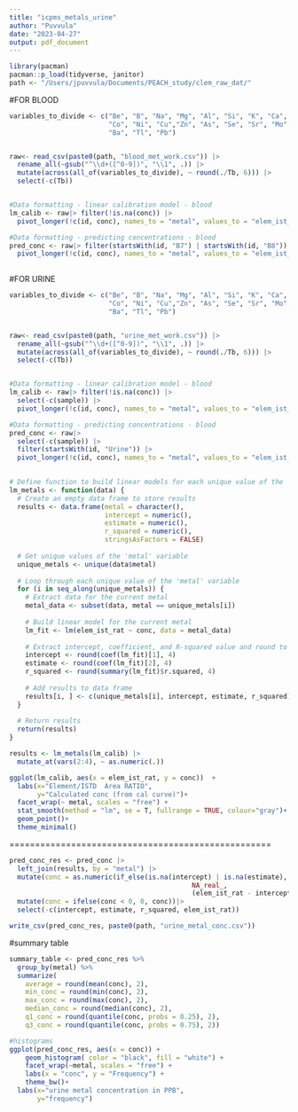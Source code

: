 ```yaml
---
title: "icpms_metals_urine"
author: "Puvvula"
date: "2023-04-27"
output: pdf_document
---
```


```r
library(pacman)
pacman::p_load(tidyverse, janitor)
path <- "/Users/jpuvvula/Documents/PEACH_study/clem_raw_dat/"
```

#FOR BLOOD
```r
variables_to_divide <- c("Be", "B", "Na", "Mg", "Al", "Si", "K", "Ca", "Ti", "V", "Cr", "Mn", "Fe", 
                         "Co", "Ni", "Cu","Zn", "As", "Se", "Sr", "Mo", "Ag", "Cd", "Sn", "Sb", 
                         "Ba", "Tl", "Pb")


raw<- read_csv(paste0(path, "blood_met_work.csv")) |> 
  rename_all(~gsub("^\\d+([^0-9])", "\\1", .)) |>
  mutate(across(all_of(variables_to_divide), ~ round(./Tb, 6))) |>
  select(-c(Tb))


#Data formatting - linear calibration model - blood
lm_calib <- raw|> filter(!is.na(conc)) |>
  pivot_longer(!c(id, conc), names_to = "metal", values_to = "elem_ist_rat")

#Data formatting - predicting concentrations - blood
pred_conc <- raw|> filter(startsWith(id, "B7") | startsWith(id, "B8")) |>
  pivot_longer(!c(id, conc), names_to = "metal", values_to = "elem_ist_rat")
  
```

#FOR URINE
```r
variables_to_divide <- c("Be", "B", "Na", "Mg", "Al", "Si", "K", "Ca", "Ti", "V", "Cr", "Mn", "Fe", 
                         "Co", "Ni", "Cu","Zn", "As", "Se", "Sr", "Mo", "Ag", "Cd", "Sn", "Sb", 
                         "Ba", "Tl", "Pb")


raw<- read_csv(paste0(path, "urine_met_work.csv")) |> 
  rename_all(~gsub("^\\d+([^0-9])", "\\1", .)) |>
  mutate(across(all_of(variables_to_divide), ~ round(./Tb, 6))) |>
  select(-c(Tb))


#Data formatting - linear calibration model - blood
lm_calib <- raw|> filter(!is.na(conc)) |>
  select(-c(sample)) |>
  pivot_longer(!c(id, conc), names_to = "metal", values_to = "elem_ist_rat")

#Data formatting - predicting concentrations - blood
pred_conc <- raw|> 
  select(-c(sample)) |>
  filter(startsWith(id, "Urine")) |>
  pivot_longer(!c(id, conc), names_to = "metal", values_to = "elem_ist_rat")
  
```

################################################################################

```r
# Define function to build linear models for each unique value of the 'metal' variable
lm_metals <- function(data) {
  # Create an empty data frame to store results
  results <- data.frame(metal = character(),
                        intercept = numeric(),
                        estimate = numeric(),
                        r_squared = numeric(),
                        stringsAsFactors = FALSE)
  
  # Get unique values of the 'metal' variable
  unique_metals <- unique(data$metal)
  
  # Loop through each unique value of the 'metal' variable
  for (i in seq_along(unique_metals)) {
    # Extract data for the current metal
    metal_data <- subset(data, metal == unique_metals[i])
    
    # Build linear model for the current metal
    lm_fit <- lm(elem_ist_rat ~ conc, data = metal_data)
    
    # Extract intercept, coefficient, and R-squared value and round to 2 decimal places
    intercept <- round(coef(lm_fit)[1], 4)
    estimate <- round(coef(lm_fit)[2], 4)
    r_squared <- round(summary(lm_fit)$r.squared, 4)
    
    # Add results to data frame
    results[i, ] <- c(unique_metals[i], intercept, estimate, r_squared)
  }
  
  # Return results
  return(results)
}

```

```r
results <- lm_metals(lm_calib) |>
  mutate_at(vars(2:4), ~ as.numeric(.))
```

```r
ggplot(lm_calib, aes(x = elem_ist_rat, y = conc))  +
  labs(x="Element/ISTD  Area RATIO", 
       y="Calculated conc (from cal curve)")+
  facet_wrap(~ metal, scales = "free") +
  stat_smooth(method = "lm", se = T, fullrange = TRUE, colour="gray")+
  geom_point()+
  theme_minimal()
```

===================================================
```r
pred_conc_res <- pred_conc |> 
  left_join(results, by = "metal") |>
  mutate(conc = as.numeric(if_else(is.na(intercept) | is.na(estimate), 
                                              NA_real_, 
                                              (elem_ist_rat - intercept) / estimate)*10)) |>
  mutate(conc = ifelse(conc < 0, 0, conc))|>
  select(-c(intercept, estimate, r_squared, elem_ist_rat))

write_csv(pred_conc_res, paste0(path, "urine_metal_conc.csv"))
```


#summary table
```r
summary_table <- pred_conc_res %>%
  group_by(metal) %>%
  summarize(
    average = round(mean(conc), 2),
    min_conc = round(min(conc), 2),
    max_conc = round(max(conc), 2),
    median_conc = round(median(conc), 2),
    q1_conc = round(quantile(conc, probs = 0.25), 2),
    q3_conc = round(quantile(conc, probs = 0.75), 2))

#histograms
ggplot(pred_conc_res, aes(x = conc)) +
    geom_histogram( color = "black", fill = "white") +
    facet_wrap(~metal, scales = "free") +
    labs(x = "conc", y = "Frequency") +
    theme_bw()+
  labs(x="urine metal concentration in PPB",
       y="frequency")
```



